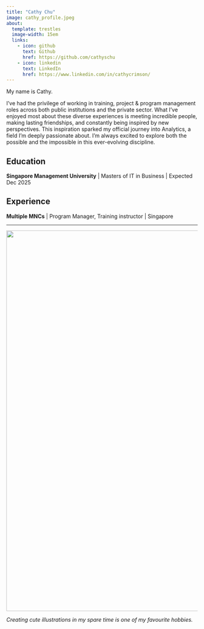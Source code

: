 ```yaml
---
title: "Cathy Chu"
image: cathy_profile.jpeg
about:
  template: trestles
  image-width: 15em
  links:
    - icon: github
      text: Github
      href: https://github.com/cathyschu
    - icon: linkedin
      text: LinkedIn
      href: https://www.linkedin.com/in/cathycrimson/
---
```


My name is Cathy.

::: {#hero-heading}
I've had the privilege of working in training, project & program management roles across both public institutions and the private sector. What I've enjoyed most about these diverse experiences is meeting incredible people, making lasting friendships, and constantly being inspired by new perspectives. This inspiration sparked my official journey into Analytics, a field I'm deeply passionate about. I'm always excited to explore both the possible and the impossible in this ever-evolving discipline.

## Education

**Singapore Management University** \| Masters of IT in Business \| Expected Dec 2025

## Experience

**Multiple MNCs** \| Program Manager, Training instructor \| Singapore
:::

------------------------------------------------------------------------

![](images/banner_tomatohead-01.png){width="1000"}

*Creating cute illustrations in my spare time is one of my favourite hobbies.*
